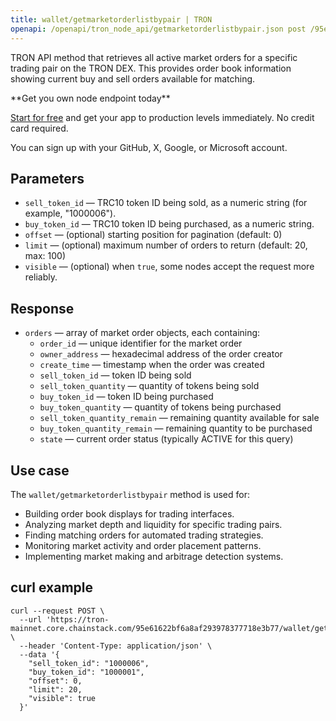 ---
title: wallet/getmarketorderlistbypair | TRON
openapi: /openapi/tron_node_api/getmarketorderlistbypair.json post /95e61622bf6a8af293978377718e3b77/wallet/getmarketorderlistbypair
---

TRON API method that retrieves all active market orders for a specific trading pair on the TRON DEX. This provides order book information showing current buy and sell orders available for matching.

<Check>
**Get you own node endpoint today**

[Start for free](https://console.chainstack.com/) and get your app to production levels immediately. No credit card required.

You can sign up with your GitHub, X, Google, or Microsoft account.
</Check>

## Parameters

* `sell_token_id` — TRC10 token ID being sold, as a numeric string (for example, "1000006").
* `buy_token_id` — TRC10 token ID being purchased, as a numeric string.
* `offset` — (optional) starting position for pagination (default: 0)
* `limit` — (optional) maximum number of orders to return (default: 20, max: 100)
* `visible` — (optional) when `true`, some nodes accept the request more reliably.

## Response

* `orders` — array of market order objects, each containing:
  * `order_id` — unique identifier for the market order
  * `owner_address` — hexadecimal address of the order creator
  * `create_time` — timestamp when the order was created
  * `sell_token_id` — token ID being sold
  * `sell_token_quantity` — quantity of tokens being sold
  * `buy_token_id` — token ID being purchased
  * `buy_token_quantity` — quantity of tokens being purchased
  * `sell_token_quantity_remain` — remaining quantity available for sale
  * `buy_token_quantity_remain` — remaining quantity to be purchased
  * `state` — current order status (typically ACTIVE for this query)

## Use case

The `wallet/getmarketorderlistbypair` method is used for:

* Building order book displays for trading interfaces.
* Analyzing market depth and liquidity for specific trading pairs.
* Finding matching orders for automated trading strategies.
* Monitoring market activity and order placement patterns.
* Implementing market making and arbitrage detection systems.

## curl example

```shell Shell
curl --request POST \
  --url 'https://tron-mainnet.core.chainstack.com/95e61622bf6a8af293978377718e3b77/wallet/getmarketorderlistbypair' \
  --header 'Content-Type: application/json' \
  --data '{
    "sell_token_id": "1000006",
    "buy_token_id": "1000001",
    "offset": 0,
    "limit": 20,
    "visible": true
  }'
```
